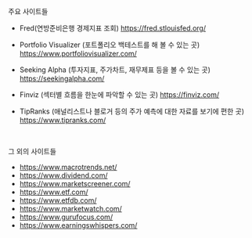 주요 사이트들 
- Fred(연방준비은행 경제지표 조회)
  https://fred.stlouisfed.org/

- Portfolio Visualizer (포트폴리오 백테스트를 해 볼 수 있는 곳)
  https://www.portfoliovisualizer.com/

- Seeking Alpha (투자지표, 주가차트, 재무제표 등을 볼 수 있는 곳)
  https://seekingalpha.com/

- Finviz (섹터별 흐름을 한눈에 파악할 수 있는 곳)
  https://finviz.com/

- TipRanks (애널리스트나 블로거 등의 주가 예측에 대한 자료를 보기에 편한 곳)
  https://www.tipranks.com/

<br/>

그 외의 사이트들
- https://www.macrotrends.net/
- https://www.dividend.com/
- https://www.marketscreener.com/
- https://www.etf.com/
- https://www.etfdb.com/
- https://www.marketwatch.com/
- https://www.gurufocus.com/
- https://www.earningswhispers.com/

<br/>

